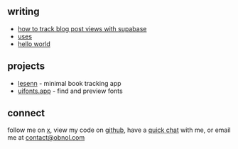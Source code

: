 
<Introduction />

## writing

- [how to track blog post views with supabase](/writing/how-to-track-blog-post-views-with-supabase)
- [uses](/writing/uses)
- [hello world](/writing/hello-world)

## projects

- [lesenn](https://lesenn.com/) - minimal book tracking app
- [uifonts.app](https://uifonts.app) - find and preview fonts

## connect

follow me on [x](https://x.com/obnol1), view my code on
[github](https://github.com/obnol), have a [quick chat](https://cal.com/obnol) with me, or email me at [contact@obnol.com](mailto:contact@obnol.com)
